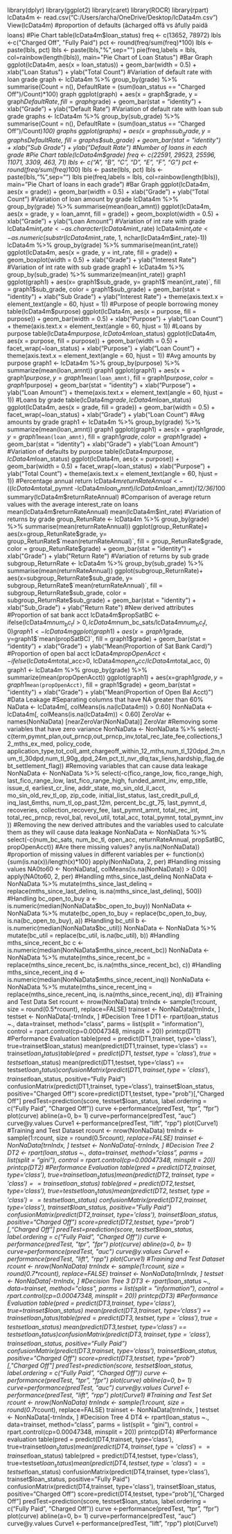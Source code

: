 library(dplyr)
library(ggplot2)
library(caret)
library(ROCR)
library(rpart)
lcData4m <- read.csv("C:/Users/archa/OneDrive/Desktop/lcData4m.csv")
View(lcData4m)
#proportion of defaults (âcharged offâ vs âfully paidâ loans)
#Pie Chart
table(lcData4m$loan_status)
freq <- c(13652, 78972)
lbls <-c("Charged Off", "Fully Paid")
pct <- round(freq/sum(freq)*100)
lbls <- paste(lbls, pct)
lbls <- paste(lbls,"%",sep="")
pie(freq,labels = lbls, col=rainbow(length(lbls)), main="Pie Chart of Loan Status")
#Bar Graph
ggplot(lcData4m, aes(x = loan_status)) + geom_bar(width = 0.5) + xlab("Loan Status") + ylab("Total Count")
#Variation of default rate with loan grade
graph <- lcData4m %>% group_by(grade) %>% summarise(Count = n(), DefaultRate = (sum(loan_status == "Charged Off")/Count)*100)
graph
ggplot(graph) + aes(x = graph$grade, y = graph$DefaultRate, fill = graph$grade) + geom_bar(stat = "identity") + xlab("Grade") + ylab("Default Rate")
#Variation of default rate with loan sub grade
graphs <- lcData4m %>% group_by(sub_grade) %>% summarise(Count = n(), DefaultRate = (sum(loan_status == "Charged Off")/Count)*100)
graphs
ggplot(graphs) + aes(x = graphs$sub_grade, y = graphs$DefaultRate, fill = graphs$sub_grade) + geom_bar(stat = "identity") + xlab("Sub Grade") + ylab("Default Rate")
#Number of loans in each grade
#Pie Chart
table(lcData4m$grade)
freq <- c(22591, 29523, 25596, 11071, 3309, 463, 71)
lbls <- c("A", "B", "C", "D", "E", "F", "G")
pct <- round(freq/sum(freq)*100)
lbls <- paste(lbls, pct)
lbls <- paste(lbls,"%",sep="")
lbls
pie(freq,labels = lbls, col=rainbow(length(lbls)), main="Pie Chart of loans in each grade")
#Bar Graph
ggplot(lcData4m, aes(x = grade)) + geom_bar(width = 0.5) + xlab("Grade") + ylab("Total Count")
#Variation of loan amount by grade
lcData4m %>% group_by(grade) %>% summarise(mean(loan_amnt))
ggplot(lcData4m, aes(x = grade, y = loan_amnt, fill = grade)) + geom_boxplot(width = 0.5) + xlab("Grade") + ylab("Loan Amount")
#Variation of int rate with grade
lcData4m$int_rate <- as.character(lcData4m$int_rate)
lcData4m$int_rate <- as.numeric(substr(lcData4m$int_rate, 1, nchar(lcData4m$int_rate)-1))
lcData4m %>% group_by(grade) %>% summarise(mean(int_rate))
ggplot(lcData4m, aes(x = grade, y = int_rate, fill = grade)) + geom_boxplot(width = 0.5) + xlab("Grade") + ylab("Interest Rate")
#Variation of int rate with sub grade
graph1 <- lcData4m %>% group_by(sub_grade) %>% summarize(mean(int_rate))
graph1
ggplot(graph1) + aes(x= graph1$sub_grade, y= graph1$`mean(int_rate)`, fill = graph1$sub_grade, color = graph1$sub_grade) + geom_bar(stat = "identity") + xlab("Sub Grade") + ylab("Interest Rate") + theme(axis.text.x = element_text(angle = 60, hjust = 1))
#Purpose of people borrowing money
table(lcData4m$purpose)
ggplot(lcData4m, aes(x = purpose, fill = purpose)) + geom_bar(width = 0.5) + xlab("Purpose") + ylab("Loan Count") + theme(axis.text.x = element_text(angle = 60, hjust = 1))
#Loans by purpose
table(lcData4m$purpose, lcData4m$loan_status)
ggplot(lcData4m, aes(x = purpose, fill = purpose)) + geom_bar(width = 0.5) + facet_wrap(~loan_status) + xlab("Purpose") + ylab("Loan Count") + theme(axis.text.x = element_text(angle = 60, hjust = 1))
#Avg amounts by purpose
graph1 <- lcData4m %>% group_by(purpose) %>% summarize(mean(loan_amnt))
graph1
ggplot(graph1) + aes(x = graph1$purpose, y = graph1$`mean(loan_amnt)`, fill = graph1$purpose, color = graph1$purpose) + geom_bar(stat = "identity") + xlab("Purpose") + ylab("Loan Amount") + theme(axis.text.x = element_text(angle = 60, hjust = 1))
#Loans by grade
table(lcData4m$grade, lcData4m$loan_status)
ggplot(lcData4m, aes(x = grade, fill = grade)) + geom_bar(width = 0.5) + facet_wrap(~loan_status) + xlab("Grade") + ylab("Loan Count")
#Avg amounts by grade
graph1 <- lcData4m %>% group_by(grade) %>% summarize(mean(loan_amnt))
graph1
ggplot(graph1) + aes(x = graph1$grade, y = graph1$`mean(loan_amnt)`, fill = graph1$grade, color = graph1$grade) + geom_bar(stat = "identity") + xlab("Grade") + ylab("Loan Amount")
#Variation of defaults by purpose
table(lcData4m$purpose, lcData4m$loan_status)
ggplot(lcData4m, aes(x = purpose)) + geom_bar(width = 0.5) + facet_wrap(~loan_status) + xlab("Purpose") + ylab("Total Count") + theme(axis.text.x = element_text(angle = 60, hjust = 1))
#Percentage annual return
lcData4m$returnRateAnnual <- ((lcData4m$total_pymnt -lcData4m$loan_amnt)/lcData4m$loan_amnt)*(12/36)*100
summary(lcData4m$returnRateAnnual)
#Comparison of average return values with the average interest_rate on loans
mean(lcData4m$returnRateAnnual)
mean(lcData4m$int_rate)
#Variation of returns by grade
group_RetunRate <- lcData4m %>% group_by(grade) %>% summarise(mean(returnRateAnnual))
ggplot(group_RetunRate)+ aes(x=group_RetunRate$grade, y= group_RetunRate$`mean(returnRateAnnual)`, fill = group_RetunRate$grade, color = group_RetunRate$grade) + geom_bar(stat = "identity") + xlab("Grade") + ylab("Return Rate")
#Variation of returns by sub grade
subgroup_ReturnRate <- lcData4m %>% group_by(sub_grade) %>% summarise(mean(returnRateAnnual))
ggplot(subgroup_ReturnRate)+ aes(x=subgroup_ReturnRate$sub_grade, y= subgroup_ReturnRate$`mean(returnRateAnnual)`, fill = subgroup_ReturnRate$sub_grade, color = subgroup_ReturnRate$sub_grade) + geom_bar(stat = "identity") + xlab("Sub_Grade") + ylab("Return Rate")
#New derived attributes
#Proportion of sat bank acct
lcData4m$propSatBC <- ifelse(lcData4m$num_bc_tl>0, lcData4m$num_bc_sats/lcData4m$num_bc_tl, 0)
graph1 <- lcData4m %>% group_by(grade) %>% summarize(mean(propSatBC))
ggplot(graph1) + aes(x=graph1$grade, y=graph1$`mean(propSatBC)`, fill = graph1$grade) + geom_bar(stat = "identity") + xlab("Grade") + ylab("Mean(Proportion of Sat Bank Card)")
#Proportion of open bal acct
lcData4m$propOpenAcct <- ifelse(lcData4m$total_acc>0, lcData4m$open_acc/lcData4m$total_acc, 0)
graph1 <- lcData4m %>% group_by(grade) %>% summarize(mean(propOpenAcct))
ggplot(graph1) + aes(x=graph1$grade, y=graph1$`mean(propOpenAcct)`, fill = graph1$grade) + geom_bar(stat = "identity") + xlab("Grade") + ylab("Mean(Proportion of Open Bal Acct)")
#Data Leakage
#Separating columns that have NA greater than 60%
NaData <- lcData4m[, colMeans(is.na(lcData4m)) > 0.60]
NonNaData <- lcData4m[, colMeans(is.na(lcData4m)) < 0.60]
ZeroVar <- names(NonNaData) [nearZeroVar(NonNaData)]
ZeroVar
#Removing some variables that have zero variance
NonNaData <- NonNaData %>% select(-c(term,pymnt_plan,out_prncp,out_prncp_inv,total_rec_late_fee,collections_12_mths_ex_med, policy_code, application_type,tot_coll_amt,chargeoff_within_12_mths,num_tl_120dpd_2m,num_tl_30dpd,num_tl_90g_dpd_24m,pct_tl_nvr_dlq,tax_liens,hardship_flag,debt_settlement_flag))
#Removing variables that can cause data leakage
NonNaData <- NonNaData %>% select(-c(fico_range_low, fico_range_high, last_fico_range_low, last_fico_range_high, funded_amnt_inv, emp_title, issue_d, earliest_cr_line, addr_state, mo_sin_old_il_acct, mo_sin_old_rev_tl_op, zip_code, initial_list_status, last_credit_pull_d, inq_last_6mths, num_tl_op_past_12m, percent_bc_gt_75, last_pymnt_d, recoveries, collection_recovery_fee, last_pymnt_amnt, total_rec_int, total_rec_prncp, revol_bal, revol_util, total_acc, total_pymnt, total_pymnt_inv ))
#Removing the new derived attributes and the variables used to calculate them as they will cause data leakage
NonNaData <- NonNaData %>% select(-c(num_bc_sats, num_bc_tl, open_acc, returnRateAnnual, propSatBC, propOpenAcct))
#Are there missing values?
any(is.na(NonNaData))
#proportion of missing values in different variables
per <- function(x) {sum(is.na(x))/length(x)*100}
apply(NonNaData, 2, per)
#Handling missing values
NA0to60 <- NonNaData[, colMeans(is.na(NonNaData)) > 0.00]
apply(NA0to60, 2, per)
#Handling mths_since_last_delinq
NonNaData <- NonNaData %>% mutate(mths_since_last_delinq = replace(mths_since_last_delinq, is.na(mths_since_last_delinq), 500))
#Handling bc_open_to_buy
a <- is.numeric(median(NonNaData$bc_open_to_buy))
NonNaData <- NonNaData %>% mutate(bc_open_to_buy = replace(bc_open_to_buy, is.na(bc_open_to_buy), a))
#Handling bc_util
b <- is.numeric(median(NonNaData$bc_util))
NonNaData <- NonNaData %>% mutate(bc_util = replace(bc_util, is.na(bc_util), b))
#Handling mths_since_recent_bc
c <- is.numeric(median(NonNaData$mths_since_recent_bc))
NonNaData <- NonNaData %>% mutate(mths_since_recent_bc = replace(mths_since_recent_bc, is.na(mths_since_recent_bc), c))
#Handling mths_since_recent_inq
d <- is.numeric(median(NonNaData$mths_since_recent_inq))
NonNaData <- NonNaData %>% mutate(mths_since_recent_inq = replace(mths_since_recent_inq, is.na(mths_since_recent_inq), d))
#Training and Test Data Set
rcount <- nrow(NonNaData)
trnIndx <- sample(1:rcount, size = round(0.5*rcount), replace=FALSE)
trainset <- NonNaData[trnIndx, ]
testset <- NonNaData[-trnIndx, ]
#Decision Tree 1
DT1 <- rpart(loan_status ~., data=trainset, method="class", parms = list(split = "information"), control = rpart.control(cp=0.00047348, minsplit = 20))
printcp(DT1)
#Performance Evaluation
table(pred = predict(DT1,trainset, type='class'), true=trainset$loan_status)
mean(predict(DT1,trainset, type='class') == trainset$loan_status)
table(pred = predict(DT1,testset, type='class'), true=testset$loan_status)
mean(predict(DT1,testset, type='class') == testset$loan_status)
confusionMatrix(predict(DT1,trainset, type='class'), trainset$loan_status, positive="Fully Paid")
confusionMatrix(predict(DT1,trainset, type='class'), trainset$loan_status, positive="Charged Off")
score=predict(DT1,testset, type="prob")[,"Charged Off"]
predTest=prediction(score, testset$loan_status, label.ordering = c("Fully Paid", "Charged Off"))
curve <-performance(predTest, "tpr", "fpr")
plot(curve)
abline(a=0, b= 1)
curve=performance(predTest, "auc")
curve@y.values
Curve1 <-performance(predTest, "lift", "rpp")
plot(Curve1)
#Training and Test Dataset
rcount <- nrow(NonNaData)
trnIndx <- sample(1:rcount, size = round(0.5*rcount), replace=FALSE)
trainset <- NonNaData[trnIndx, ]
testset <- NonNaData[-trnIndx, ]
#Decision Tree 2
DT2 <- rpart(loan_status ~., data=trainset, method="class", parms = list(split = "gini"), control = rpart.control(cp=0.00047348, minsplit = 20))
printcp(DT2)
#Performance Evaluation
table(pred = predict(DT2,trainset, type='class'), true=trainset$loan_status)
mean(predict(DT2,trainset, type='class') == trainset$loan_status)
table(pred = predict(DT2,testset, type='class'), true=testset$loan_status)
mean(predict(DT2,testset, type='class') == testset$loan_status)
confusionMatrix(predict(DT2,trainset, type='class'), trainset$loan_status, positive="Fully Paid")
confusionMatrix(predict(DT2,trainset, type='class'), trainset$loan_status, positive="Charged Off")
score=predict(DT2,testset, type="prob")[,"Charged Off"]
predTest=prediction(score, testset$loan_status, label.ordering = c("Fully Paid", "Charged Off"))
curve <-performance(predTest, "tpr", "fpr")
plot(curve)
abline(a=0, b= 1)
curve=performance(predTest, "auc")
curve@y.values
Curve1 <-performance(predTest, "lift", "rpp")
plot(Curve1)
#Training and Test Dataset
rcount <- nrow(NonNaData)
trnIndx <- sample(1:rcount, size = round(0.7*rcount), replace=FALSE)
trainset <- NonNaData[trnIndx, ]
testset <- NonNaData[-trnIndx, ]
#Decision Tree 3
DT3 <- rpart(loan_status ~., data=trainset, method="class", parms = list(split = "information"), control = rpart.control(cp=0.00047348, minsplit = 20))
printcp(DT3)
#Performance Evaluation
table(pred = predict(DT3,trainset, type='class'), true=trainset$loan_status)
mean(predict(DT3,trainset, type='class') == trainset$loan_status)
table(pred = predict(DT3,testset, type='class'), true=testset$loan_status)
mean(predict(DT3,testset, type='class') == testset$loan_status)
confusionMatrix(predict(DT3,trainset, type='class'), trainset$loan_status, positive="Fully Paid")
confusionMatrix(predict(DT3,trainset, type='class'), trainset$loan_status, positive="Charged Off")
score=predict(DT3,testset, type="prob")[,"Charged Off"]
predTest=prediction(score, testset$loan_status, label.ordering = c("Fully Paid", "Charged Off"))
curve <-performance(predTest, "tpr", "fpr")
plot(curve)
abline(a=0, b= 1)
curve=performance(predTest, "auc")
curve@y.values
Curve1 <-performance(predTest, "lift", "rpp")
plot(Curve1)
#Training and Test Set
rcount <- nrow(NonNaData)
trnIndx <- sample(1:rcount, size = round(0.7*rcount), replace=FALSE)
trainset <- NonNaData[trnIndx, ]
testset <- NonNaData[-trnIndx, ]
#Decision Tree 4
DT4 <- rpart(loan_status ~., data=trainset, method="class", parms = list(split = "gini"), control = rpart.control(cp=0.00047348, minsplit = 20))
printcp(DT4)
#Performance evaluation
table(pred = predict(DT4,trainset, type='class'), true=trainset$loan_status)
mean(predict(DT4,trainset, type='class') == trainset$loan_status)
table(pred = predict(DT4,testset, type='class'), true=testset$loan_status)
mean(predict(DT4,testset, type='class') == testset$loan_status)
confusionMatrix(predict(DT4,trainset, type='class'), trainset$loan_status, positive="Fully Paid")
confusionMatrix(predict(DT4,trainset, type='class'), trainset$loan_status, positive="Charged Off")
score=predict(DT4,testset, type="prob")[,"Charged Off"]
predTest=prediction(score, testset$loan_status, label.ordering = c("Fully Paid", "Charged Off"))
curve <-performance(predTest, "tpr", "fpr")
plot(curve)
abline(a=0, b= 1)
curve=performance(predTest, "auc")
curve@y.values
Curve1 <-performance(predTest, "lift", "rpp")
plot(Curve1)
